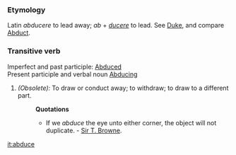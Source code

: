 ===Etymology===
Latin ''abducere'' to lead away; ''ab'' + ''[[ducere]]'' to lead. See [[Duke]], and compare [[Abduct]].
===Transitive verb===
Imperfect and past participle: [[Abduced]]<br>
Present participle and verbal noun [[Abducing]]
#''(Obsolete):'' To draw or conduct away; to withdraw; to draw to a different part. 
#:'''Quotations'''
#:*If we ''abduce'' the eye unto either corner, the object will not duplicate. - [[Sir T. Browne]].

[[it:abduce]]